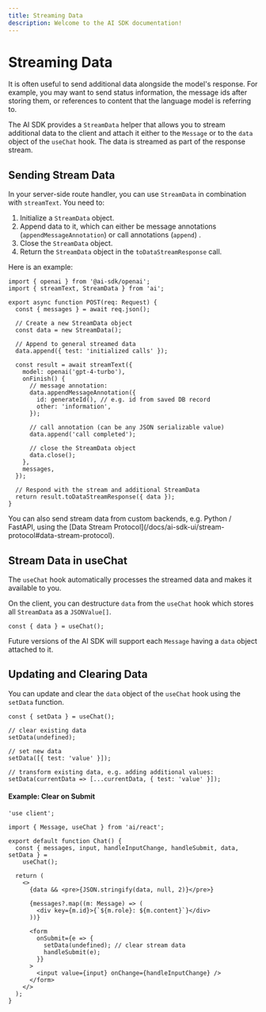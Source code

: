```yaml
---
title: Streaming Data
description: Welcome to the AI SDK documentation!
---
```


# Streaming Data

It is often useful to send additional data alongside the model's response.
For example, you may want to send status information, the message ids after storing them,
or references to content that the language model is referring to.

The AI SDK provides a `StreamData` helper that allows you to stream additional data to the client
and attach it either to the `Message` or to the `data` object of the `useChat` hook.
The data is streamed as part of the response stream.

## Sending Stream Data

In your server-side route handler, you can use `StreamData` in combination with `streamText`.
You need to:

1. Initialize a `StreamData` object.
2. Append data to it, which can either be message annotations (`appendMessageAnnotation`) or call annotations (`append`) .
3. Close the `StreamData` object.
4. Return the `StreamData` object in the `toDataStreamResponse` call.

Here is an example:

```tsx highlight="7,8,10,11, 16-20,22,23,25,26,31,32"
import { openai } from '@ai-sdk/openai';
import { streamText, StreamData } from 'ai';

export async function POST(req: Request) {
  const { messages } = await req.json();

  // Create a new StreamData object
  const data = new StreamData();

  // Append to general streamed data
  data.append({ test: 'initialized calls' });

  const result = await streamText({
    model: openai('gpt-4-turbo'),
    onFinish() {
      // message annotation:
      data.appendMessageAnnotation({
        id: generateId(), // e.g. id from saved DB record
        other: 'information',
      });

      // call annotation (can be any JSON serializable value)
      data.append('call completed');

      // close the StreamData object
      data.close();
    },
    messages,
  });

  // Respond with the stream and additional StreamData
  return result.toDataStreamResponse({ data });
}
```

<Note>
  You can also send stream data from custom backends, e.g. Python / FastAPI,
  using the [Data Stream
  Protocol](/docs/ai-sdk-ui/stream-protocol#data-stream-protocol).
</Note>

## Stream Data in useChat

The `useChat` hook automatically processes the streamed data and makes it available to you.

On the client, you can destructure `data` from the `useChat` hook which stores all `StreamData`
as a `JSONValue[]`.

```tsx
const { data } = useChat();
```

Future versions of the AI SDK will support each `Message` having a `data` object attached to it.

## Updating and Clearing Data

You can update and clear the `data` object of the `useChat` hook using the `setData` function.

```tsx
const { setData } = useChat();

// clear existing data
setData(undefined);

// set new data
setData([{ test: 'value' }]);

// transform existing data, e.g. adding additional values:
setData(currentData => [...currentData, { test: 'value' }]);
```

#### Example: Clear on Submit

```tsx highlight="18-21"
'use client';

import { Message, useChat } from 'ai/react';

export default function Chat() {
  const { messages, input, handleInputChange, handleSubmit, data, setData } =
    useChat();

  return (
    <>
      {data && <pre>{JSON.stringify(data, null, 2)}</pre>}

      {messages?.map((m: Message) => (
        <div key={m.id}>{`${m.role}: ${m.content}`}</div>
      ))}

      <form
        onSubmit={e => {
          setData(undefined); // clear stream data
          handleSubmit(e);
        }}
      >
        <input value={input} onChange={handleInputChange} />
      </form>
    </>
  );
}
```
